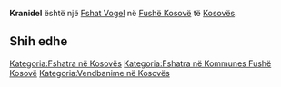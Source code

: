 {{Fshat në Kosovës
 | Emri                = Kranidel
| sqi_D_name = Kranidel
| sqi_D_FULL_NAME_RO = Kranidel
| sqi_D_FULL_NAME_ND_RO = Kranidel
| sqi_D_SORT_NAME_RG = KRANIDEL
| sqi_D_FULL_NAME_RG = Kranidel
| sqi_D_FULL_NAME_ND_RG = Kranidel
| sqi_V_name = Kranidelli
| sqi_V_FULL_NAME_RO = Kranidelli Temali Krajnidel Kranidell
| sqi_V_FULL_NAME_ND_RO = Kranidelli Temali Krajnidel Kranidell
| sqi_V_SORT_NAME_RG = KRANIDELLI TEMALI KRAJNIDEL KRANIDELL
| sqi_V_FULL_NAME_RG = Kranidelli Temali Krajnidel Kranidell
| sqi_V_FULL_NAME_ND_RG = Kranidelli Temali Krajnidel Kranidell
| srp_N_name = Krajni Del
| srp_N_FULL_NAME_RO = Krajni Del
| srp_N_FULL_NAME_ND_RO = Krajni Del
| srp_N_SORT_NAME_RG = KRAJNIDEL
| srp_N_FULL_NAME_RG = Krajni Del
| srp_N_FULL_NAME_ND_RG = Krajni Del
| srp_NS_name = Крајни Дел
| srp_NS_FULL_NAME_RO = Крајни Дел
| srp_NS_FULL_NAME_ND_RO = Крајни Дел
| srp_NS_SORT_NAME_RG = КРАЈНИДЕЛ
| srp_NS_FULL_NAME_RG = Крајни Дел
| srp_NS_FULL_NAME_ND_RG = Крајни Дел
| srp_V_name = Krajnidoll
| srp_V_FULL_NAME_RO = Krajnidoll Krajnidel
| srp_V_FULL_NAME_ND_RO = Krajnidoll Krajnidel
| srp_V_SORT_NAME_RG = KRAJNIDOLL KRAJNIDEL
| srp_V_FULL_NAME_RG = Krajnidoll Krajnidel
| srp_V_FULL_NAME_ND_RG = Krajnidoll Krajnidel
| srp_VS_name = Крајнидел
| srp_VS_FULL_NAME_RO = Крајнидел Крајнидол
| srp_VS_FULL_NAME_ND_RO = Крајнидел Крајнидол
| srp_VS_SORT_NAME_RG = КРАЈНИДЕЛ КРАЈНИДОЛ
| srp_VS_FULL_NAME_RG = Крајнидел Крајнидол
| srp_VS_FULL_NAME_ND_RG = Крајнидел Крајнидол
| std_V_name = Temal
| std_V_FULL_NAME_RO = Temal Krajindel
| std_V_FULL_NAME_ND_RO = Temal Krajindel
| std_V_SORT_NAME_RG = TEMAL KRAJINDEL
| std_V_FULL_NAME_RG = Temal Krajindel
| std_V_FULL_NAME_ND_RG = Temal Krajindel

 | Emri (Rasa dhanore) = 
 | Figura              = 
 | Shteti              = Kosovo
 | Komuna              = Fushë Kosovë
 | Kodi postar         = 
 | Sipërfaqja          = 

 | Popullsia           = 

 | Regj. i popullsisë  = 
 | Dend. e popullsisë  = 
 | Faqja zyrtare       = 
 <!--- Koordinatat ----> 
 | Gjerësia            = 42.605833
 | Gjatësia            = 21.706389
 | Lartësia            = 
}}
'''Kranidel''' është një [[Fshat Vogel]] në [[Fushë Kosovë]] të [[Kosovës]].

<!-- == Gjeografia == -->
<!-- == Historia == -->
<!-- == Demografia == -->
== Shih edhe ==
{{Komuna Fushë Kosovë}}
{{Kosovo-Administrata-Cung}}

[[Kategoria:Fshatra në Kosovës]]
[[Kategoria:Fshatra në Kommunes Fushë Kosovë]]
[[Kategoria:Vendbanime në Kosovës]]